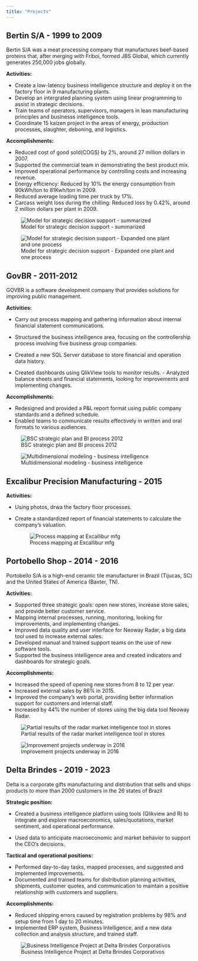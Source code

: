 ```yaml
---
title: "Projects"
---
```


## Bertin S/A - 1999 to 2009

Bertin S/A was a meat processing company that manufactures beef-based proteins that, after merging with Friboi, formed JBS Global, which currently generates 250,000 jobs globally.

**Activities:**

-   Create a low-latency business intelligence structure and deploy it on the factory floor in 9 manufacturing plants.
-   Develop an intergrated planning system using linear programming to assist in strategic decisions.
-   Train teams of operators, supervisors, managers in lean manufacturing principles and businesss intelligence tools.
-   Coordinate 15 kaizen project in the areas of energy, production processes, slaughter, deboning, and logistics.

**Accomplishments:**

-   Reduced cost of good sold(COGS) by 2%, around 27 million dollars in 2007.
-   Supported the commercial team in demonstrating the best product mix.
-   Improved operational performance by controlling costs and increasing revenue.
-   Energy efficiency: Reduced by 10% the energy consumption from 90kWh/ton to 81Kwh/ton in 2009.
-   Reduced average loading time per truck by 17%.
-   Carcass weight loss during the chilling: Reduced loss by 0.42%, around 2 million dollars per plant in 2009.


![Model for strategic decision support - summarized](img/bertin_sno_1.png)

![Model for strategic decision support - Expanded one plant and one process](img/bertin_sno_2.png)

## GovBR - 2011-2012

GOVBR is a software development company that provides solutions for improving public management.

**Activities:**

-   Carry out process mapping and gathering information about internal financial statement communications.

-   Structured the business intelligence area, focusing on the controllership process involving five business group companies.

-   Created a new SQL Server database to store financial and operation data history.

-   Created dashboards using QlikView tools to monitor results. - Analyzed balance sheets and financial statements, looking for improvements and implementing changes.

**Accomplishments:**

-   Redesigned and provided a P&L report format using public company standards and a defined schedule.
-   Enabled teams to communicate results effectively in written and oral formats to various audiences.

![BSC strategic plan and BI process 2012](img/govbr_1.png)

![Multidimensional modeling - business intelligence](img/govbr_2.png)

## Excalibur Precision Manufacturing - 2015

**Activities:**

-   Using photos, drwa the factory floor processes.

-   Create a standardized report of financial statements to calculate the company's valuation.

    ![Process mapping at Excallibur mfg](img/excalibur_precision_mfg.png)

## Portobello Shop - 2014 - 2016

Portobello S/A is a high-end ceramic tile manufacturer in Brazil (Tijucas, SC) and the United States of America (Baxter, TN).

**Activities:**

-   Supported three strategic goals: open new stores, increase store sales, and provide better customer service.
-   Mapping internal processes, running, monitoring, looking for improvements, and implementing changes.
-   Improved data quality and user interface for Neoway Radar, a big data tool used to increase external sales.
-   Developed manual and trained support teams on the use of new software tools.\
-   Supported the business intelligence area and created indicators and dashboards for strategic goals.

**Accomplishments:**

-   Increased the speed of opening new stores from 8 to 12 per year.
-   Increased external sales by 86% in 2015.
-   Improved the company’s web portal, providing better information support for customers and internal staff.
-   Increased by 44% the number of stores using the big data tool Neoway Radar.

![Partial results of the radar market intelligence tool in stores](img/portobello_2.png)

![Improvement projects underway in 2016](img/portobello_3.png)

## Delta Brindes - 2019 - 2023

Delta is a corporate gifts manufacturing and distribution that sells and ships products to more than 2000 customers in the 26 states of Brazil

**Strategic position:**

-   Created a business intelligence platform using tools (Qlikview and R) to integrate and explore macroeconomics, sales/quotations, market sentiment, and operational performance.

-   Used data to anticipate macroeconomic and market behavior to support the CEO's decisions.

**Tactical and operational positions:**

-   Performed day-to-day tasks, mapped processes, and suggested and implemented improvements.
-   Documented and trained teams for distribution planning activities, shipments, customer quotes, and communication to maintain a positive relationship with customers and suppliers.

**Accomplishments:**

-   Reduced shipping errors caused by registration problems by 98% and setup time from 1 day to 20 minutes.
-   Implemented ERP system, Business Intelligence, and a new data collection and analysis structure, and trained staff.

![Business Intelligence Project at Delta Brindes Corporativos](img/delta_brindes_action.png)
